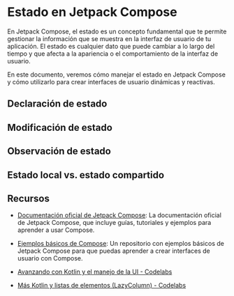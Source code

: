 
# Estado en Jetpack Compose

En Jetpack Compose, el estado es un concepto fundamental que te permite gestionar la información que se muestra en la interfaz de usuario de tu aplicación. El estado es cualquier dato que puede cambiar a lo largo del tiempo y que afecta a la apariencia o el comportamiento de la interfaz de usuario. 

En este documento, veremos cómo manejar el estado en Jetpack Compose y cómo utilizarlo para crear interfaces de usuario dinámicas y reactivas.  

## Declaración de estado



## Modificación de estado



## Observación de estado



## Estado local vs. estado compartido



## Recursos

- [Documentación oficial de Jetpack Compose](https://developer.android.com/jetpack/compose?hl=es-419): La documentación oficial de Jetpack Compose, que incluye guías, tutoriales y ejemplos para aprender a usar Compose.

- [Ejemplos básicos de Compose](https://github.com/resuadam2/TutorialCompose): Un repositorio con ejemplos básicos de Jetpack Compose para que puedas aprender a crear interfaces de usuario con Compose.   

- [Avanzando con Kotlin y el manejo de la UI - Codelabs](https://developer.android.com/courses/android-basics-compose/unit-2?hl=es-419)

- [Más Kotlin y listas de elementos (LazyColumn) - Codelabs](https://developer.android.com/courses/android-basics-compose/unit-3?hl=es-419)